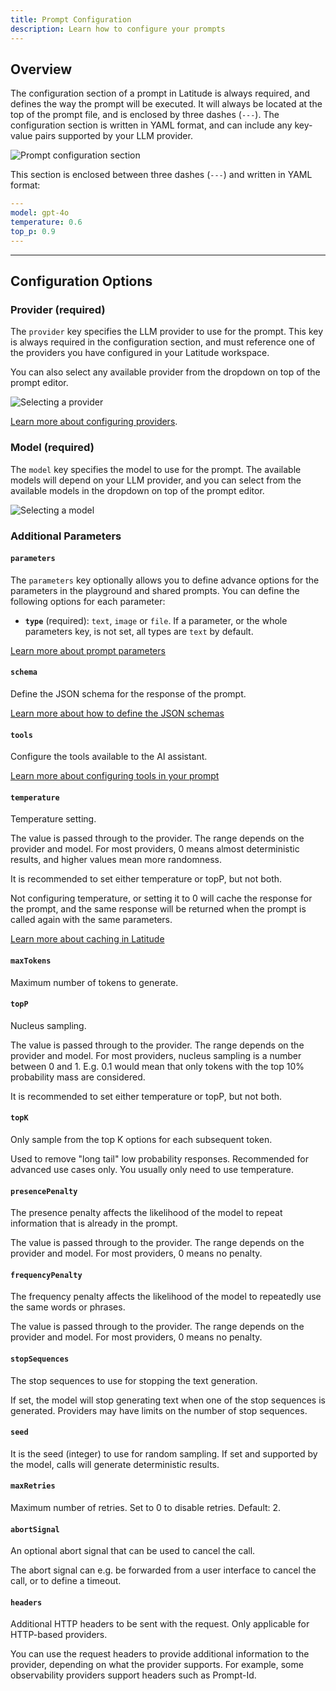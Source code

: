```yaml
---
title: Prompt Configuration
description: Learn how to configure your prompts
---
```


## Overview

The configuration section of a prompt in Latitude is always required, and defines the way the prompt will be executed. It will always be located at the top of the prompt file, and is enclosed by three dashes (`---`). The configuration section is written in YAML format, and can include any key-value pairs supported by your LLM provider.

![Prompt configuration section](/assets/prompt_config.png)

This section is enclosed between three dashes (`---`) and written in YAML format:

```yaml
---
model: gpt-4o
temperature: 0.6
top_p: 0.9
---
```

---

## Configuration Options

### Provider (required)

The `provider` key specifies the LLM provider to use for the prompt. This key is always required in the configuration section, and must reference one of the providers you have configured in your Latitude workspace.

You can also select any available provider from the dropdown on top of the prompt editor.

![Selecting a provider](/assets/prompt_provider.png)

[Learn more about configuring providers](/guides/getting-started/providers).

### Model (required)

The `model` key specifies the model to use for the prompt. The available models will depend on your LLM provider, and you can select from the available models in the dropdown on top of the prompt editor.

![Selecting a model](/assets/prompt_model.png)

### Additional Parameters

#### **`parameters`**

The `parameters` key optionally allows you to define advance options for the parameters in the playground and shared prompts.
You can define the following options for each parameter:

- **`type`** (required): `text`, `image` or `file`. If a parameter, or the whole parameters key, is not set, all types are `text` by default.

[Learn more about prompt parameters](/guides/prompt-manager/playground#parameters)

#### **`schema`**

Define the JSON schema for the response of the prompt.

[Learn more about how to define the JSON schemas](/guides/prompt-manager/json-output)

#### **`tools`**

Configure the tools available to the AI assistant.

[Learn more about configuring tools in your prompt](/guides/prompt-manager/tools)

#### **`temperature`**

Temperature setting.

The value is passed through to the provider. The range depends on the provider and model. For most providers, 0 means almost deterministic results, and higher values mean more randomness.

It is recommended to set either temperature or topP, but not both.

<Note>
  Not configuring temperature, or setting it to 0 will cache the response for the prompt, and the same response will be returned when the prompt is called again with the same parameters.

  [Learn more about caching in Latitude](/guides/prompt-manager/cache)
</Note>

#### **`maxTokens`**

Maximum number of tokens to generate.

#### **`topP`**

Nucleus sampling.

The value is passed through to the provider. The range depends on the provider and model. For most providers, nucleus sampling is a number between 0 and 1. E.g. 0.1 would mean that only tokens with the top 10% probability mass are considered.

It is recommended to set either temperature or topP, but not both.

#### **`topK`**

Only sample from the top K options for each subsequent token.

Used to remove "long tail" low probability responses. Recommended for advanced use cases only. You usually only need to use temperature.

#### **`presencePenalty`**

The presence penalty affects the likelihood of the model to repeat information that is already in the prompt.

The value is passed through to the provider. The range depends on the provider and model. For most providers, 0 means no penalty.

#### **`frequencyPenalty`**

The frequency penalty affects the likelihood of the model to repeatedly use the same words or phrases.

The value is passed through to the provider. The range depends on the provider and model. For most providers, 0 means no penalty.

#### **`stopSequences`**

The stop sequences to use for stopping the text generation.

If set, the model will stop generating text when one of the stop sequences is generated. Providers may have limits on the number of stop sequences.

#### **`seed`**

It is the seed (integer) to use for random sampling. If set and supported by the model, calls will generate deterministic results.

#### **`maxRetries`**

Maximum number of retries. Set to 0 to disable retries. Default: 2.

#### **`abortSignal`**

An optional abort signal that can be used to cancel the call.

The abort signal can e.g. be forwarded from a user interface to cancel the call, or to define a timeout.

#### **`headers`**

Additional HTTP headers to be sent with the request. Only applicable for HTTP-based providers.

You can use the request headers to provide additional information to the provider, depending on what the provider supports. For example, some observability providers support headers such as Prompt-Id.
